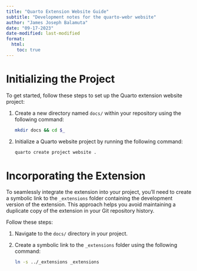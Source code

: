 ```yaml
---
title: "Quarto Extension Website Guide"
subtitle: "Development notes for the quarto-webr website"
author: "James Joseph Balamuta"
date: "09-17-2023"
date-modified: last-modified
format: 
  html:
    toc: true
---
```


# Initializing the Project

To get started, follow these steps to set up the Quarto extension website project:

1. Create a new directory named `docs/` within your repository using the following command:
   
   ```sh
   mkdir docs && cd $_
   ```

2. Initialize a Quarto website project by running the following command:

   ```sh
   quarto create project website .
   ```

# Incorporating the Extension

To seamlessly integrate the extension into your project, you'll need to create a symbolic link to the `_extensions` folder containing the development version of the extension. This approach helps you avoid maintaining a duplicate copy of the extension in your Git repository history.

Follow these steps:

1. Navigate to the `docs/` directory in your project.

2. Create a symbolic link to the `_extensions` folder using the following command:

   ```sh
   ln -s ../_extensions _extensions
   ```

